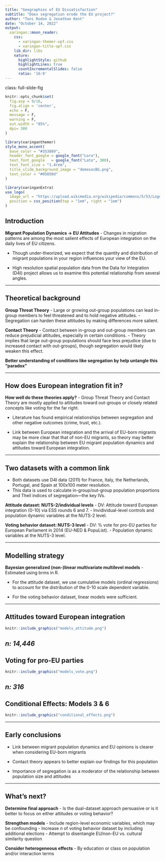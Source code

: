 ```yaml
---
title: "Geographies of EU Dissatisfaction"
subtitle: "Does segregation erode the EU project?"
author: "Toni Rodon & Jonathan Kent"
date: "October 14, 2022"
output:
  xaringan::moon_reader:
    css: 
      - xaringan-themer-upf.css
      - xaringan-title-upf.css
    lib_dir: libs
    nature:
      highlightStyle: github
      highlightLines: true
      countIncrementalSlides: false
      ratio: '16:9'
---
```


class: full-slide-fig

```r
knitr::opts_chunk$set(
  fig.asp = 9/16,
  fig.align = 'center',
  echo = F,
  message = F,
  warning = F,
  out.width = "85%",
  dpi= 300
)
```

```r
library(xaringanthemer)
style_mono_accent(
  base_color = "#353889",
  header_font_google = google_font("Lora"),
  text_font_google   = google_font("Lato", 300),
  text_font_size = "1.4rem",
  title_slide_background_image = "demosocBG.png",
  text_color = "#05050d"
)
```

```r
library(xaringanExtra)
use_logo(
  image_url = "https://upload.wikimedia.org/wikipedia/commons/5/53/Logo_UPF.jpg",
  position = css_position(top = "1em", right = "1em")
)
```

## Introduction

**Migrant Population Dynamics -> EU Attitudes**
- Changes in migration patterns are among the most salient effects of European integration on the daily lives of EU citizens.

- Though under-theorized, we expect that the quantity and distribution of migrant populations in your region influences your view of the EU.

- High resolution spatial population data from the Data for Integration (D4I) project allows us to examine this potential relationship from several angles.


---

## Theoretical background

**Group Threat Theory**
- Large or growing out-group populations can lead in-group members to feel threatened and to hold negative attitudes.
- Segregation can harden these attitudes by making differences more salient.

**Contact Theory**
- Contact between in-group and out-group members can reduce prejudicial attitudes, especially in certain conditions. 
- Theory implies that large out-group populations should face less prejudice (due to increased contact with out-groups), though segregation would likely weaken this effect.

**Better understanding of conditions like segregation by help untangle this "paradox"**


---

## How does European integration fit in?

**How well do these theories apply?**
- Group Threat Theory and Contact Theory are mostly applied to attitudes toward out-groups or closely related concepts like voting for the far right.

- Literature has found empirical relationships between segregation and other negative outcomes (crime, trust, etc.).

- Link between European integration and the arrival of EU-born migrants may be more clear that that of non-EU migrants, so theory may better explain the relationship between EU migrant population dynamics and attitudes toward European integration.

---

## Two datasets with a common link

- Both datasets use D4I data (2011) for France, Italy, the Netherlands, Portugal, and Spain at 100x100 meter resolution.
- This data is used to calculate in-group/out-group population proportions and Theil indices of segregation—the key IVs.

**Attitude dataset: NUTS-2/individual levels**
- DV: Attitude toward European integration (0-10) via ESS rounds 6 and 7.
- Invidividual-level controls and population dynamic variables at the NUTS-2 level.

**Voting behavior dataset: NUTS-3 level**
- DV: % vote for pro-EU parties for European Parliament in 2014 (EU-NED & PopuList).
- Population dynamic variables at the NUTS-3 level.

---

## Modelling strategy

**Bayesian generalized (non-)linear multivariate multilevel models**
- Estimated using brms in R.

- For the attitude dataset, we use cumulative models (ordinal regressions) to account for the distribution of the 0-10 scale dependent variable.

- For the voting behavior dataset, linear models were sufficient. 

---

## Attitudes toward European integration

``` r
knitr::include_graphics("models_attitude.png")
```
*n: 14,446*
---

## Voting for pro-EU parties 

``` r
knitr::include_graphics("models_vote.png")
```
*n: 316*
---

## Conditional Effects: Models 3 & 6

``` r
knitr::include_graphics("conditional_effects.png")
```

---

## Early conclusions

- Link between migrant population dynamics and EU opinions is clearer when considering EU-born migrants

- Contact theory appears to better explain our findings for this population

- Importance of segregation is as a moderator of the relationship between population size and attitudes

---

## What's next?

**Determine final approach**
- Is the dual-dataset approach persuasive or is it better to focus on either attitudes or voting behavior?

**Strengthen models**
- Include region-level economic variables, which may be confounding
- Increase *n* of voting behavior dataset by including additional elections
- Attempt to disentangle EU/non-EU vs. cultural similarity question

**Consider heterogeneous effects**
- By education or class on population and/or interaction terms

